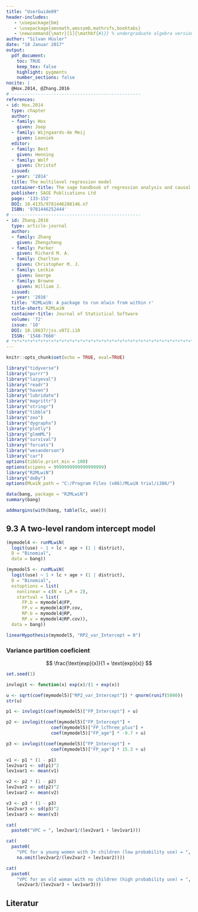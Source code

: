 ```yaml
---
title: "UserGuide09"
header-includes:
   - \usepackage{bm}
   - \usepackage{amsmath,amssymb,mathrsfs,booktabs}
   - \newcommand{\matr}[1]{\mathbf{#1}} % undergraduate algebra version
author: "Silvan Hüsler"
date: "18 Januar 2017"
output: 
  pdf_document:
    toc: TRUE
    keep_tex: false
    highlight: pygments
    number_sections: false
nocite: | 
  @Hox.2014, @Zhang.2016
# -------------------------------------------------
references:
- id: Hox.2014
  type: chapter
  author:
  - family: Hox
    given: Joop
  - family: Wijngaards-de Meij
    given: Leoniek
  editor:
  - family: Best
    given: Henning
  - family: Wolf
    given: Christof
  issued:
  - year: '2014'
  title: The multilevel regression model
  container-title: The sage handbook of regression analysis and causal inference
  publisher: SAGE Publications Ltd
  page: '133-152'
  DOI: 10.4135/9781446288146.n7
  ISBN: '9781446252444'
# -------------------------------------------------
- id: Zhang.2016
  type: article-journal
  author:
  - family: Zhang
    given: Zhengzheng
  - family: Parker
    given: Richard M. A.
  - family: Charlton
    given: Christopher M. J.
  - family: Leckie
    given: George
  - family: Browne
    given: William J.
  issued:
  - year: '2016'
  title: 'R2MLwiN: A package to run mlwin from within r'
  title-short: R2MLwiN
  container-title: Journal of Statistical Software
  volume: '72'
  issue: '10'
  DOI: 10.18637/jss.v072.i10
  ISSN: '1548-7660'
# *+*+*+*+*+*+*+*+*+*+*+*+*+*+*+*+*+*+*+*+*+*+*+*+*+*+*+*+*+*+*+*+*+*+*+*
---
```



```r
knitr::opts_chunk$set(echo = TRUE, eval=TRUE)
```


```r
library("tidyverse")
library("purrr")
library("lazyeval")
library("readr")
library("haven")
library("lubridate")
library("magrittr")
library("stringr")
library("tibble")
library("zoo")
library("dygraphs")
library("plotly")
library("glmmML")
library("survival")
library("forcats")
library("wesanderson")
library("car")
options(tibble.print_min = 100)
options(scipens = 9999999999999999999)
library("R2MLwiN")
library("doBy")
options(MLwiN_path = "C:/Program Files (x86)/MLwiN trial/i386/")
```




```r
data(bang, package = "R2MLwiN")
summary(bang)
```


```r
addmargins(with(bang, table(lc, use)))
```


## 9.3 A two-level random intercept model 


```r
(mymodel4 <- runMLwiN(
  logit(use) ~ 1 + lc + age + (1 | district), 
  D = "Binomial", 
  data = bang))
```


```r
(mymodel5 <- runMLwiN(
  logit(use) ~ 1 + lc + age + (1 | district), 
  D = "Binomial", 
  estoptions = list(
    nonlinear = c(N = 1,M = 2), 
    startval = list(
      FP.b = mymodel4@FP, 
      FP.v = mymodel4@FP.cov, 
      RP.b = mymodel4@RP, 
      RP.v = mymodel4@RP.cov)),
  data = bang))
```


```r
linearHypothesis(mymodel5, "RP2_var_Intercept = 0")
```


### Variance partition coeficient


$$
\frac{\text{exp}(x)}{1 + \text{exp}(x)}
$$


```r
set.seed(1)

invlogit <- function(x) exp(x)/(1 + exp(x))

u <- sqrt(coef(mymodel5)["RP2_var_Intercept"]) * qnorm(runif(5000))
str(u)

p1 <- invlogit(coef(mymodel5)["FP_Intercept"] + u)

p2 <- invlogit(coef(mymodel5)["FP_Intercept"] + 
                 coef(mymodel5)["FP_lcThree_plus"] + 
                 coef(mymodel5)["FP_age"] * -9.7 + u)

p3 <- invlogit(coef(mymodel5)["FP_Intercept"] + 
                 coef(mymodel5)["FP_age"] * 15.3 + u)

v1 <- p1 * (1 - p1)
lev2var1 <- sd(p1)^2
lev1var1 <- mean(v1)

v2 <- p2 * (1 - p2)
lev2var2 <- sd(p2)^2
lev1var2 <- mean(v2)

v3 <- p3 * (1 - p3)
lev2var3 <- sd(p3)^2
lev1var3 <- mean(v3)

cat(
  paste0("VPC = ", lev2var1/(lev2var1 + lev1var1)))

cat(
  paste0(
    "VPC for a young women with 3+ children (low probability use) = ", 
    na.omit(lev2var2/(lev2var2 + lev1var2))))

cat(
  paste0(
    "VPC for an old woman with no children (high probability use) = ", 
    lev2var3/(lev2var3 + lev1var3)))
```



## Literatur



